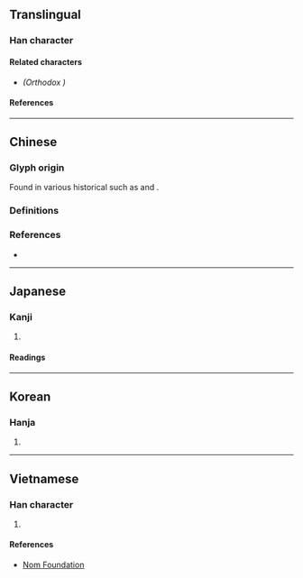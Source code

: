 {{also|氣|𪸓}}
{{character info}}
==Translingual==

===Han character===
{{Han char|rn=86|rad=火|as=04|sn=8|four=10331|canj=MUF|ids=⿱旡灬}}

====Related characters====
* {{l|mul|[[氣]]}} ''(Orthodox {{w|Traditional Chinese|traditional form}})''

====References====
{{Han ref|kx=0666.270|dkj=18891|dj=1076.040|hdz=32194.080|uh=7081}}

----

==Chinese==

===Glyph origin===
Found in various historical {{w|rime dictionaries}} such as {{w|Guangyun}} {{w2|zh|pref=《|廣韻|suf=》}} and {{w|Jiyun}} {{w2|zh|pref=《|集韻|suf=》}}.

===Definitions===
{{zh-see|氣|v}}

===References===
* {{R:twedu|A02115-003#26}}

----

==Japanese==

===Kanji===
{{ja-kanji|grade=|rs=火04}}

# {{rfdef|ja|sort=火04}}

====Readings====
{{ja-readings
|goon=け
|kanon=き
|kun=いき-
}}

----

==Korean==

===Hanja===
{{ko-hanja|hangeul=기|eumhun=|rv=gi|mr=ki|y=ki}}

# {{rfdef|ko|sort=火04}}

----

==Vietnamese==

===Han character===
{{vi-hantu|rs=火04|[[khí]]}}

# {{rfdef|vi|sort=火04}}

====References====
* [http://nomfoundation.org/common/nom_details.php?codepoint=7081 Nom Foundation]